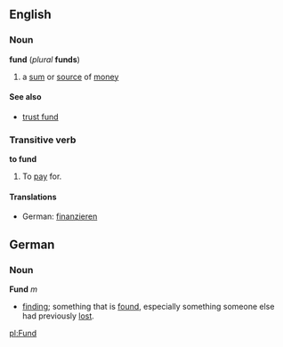 == English ==
=== Noun===
'''fund''' (''plural'' '''funds''')
#a [[sum]] or [[source]] of [[money]]
==== See also====
*[[trust fund]]

=== Transitive verb  ===
'''to fund'''
# To [[pay]] for.

==== Translations ====

* German: [[finanzieren]]

== German ==
=== Noun ===
'''Fund''' ''m''

* [[finding]]; something that is [[find|found]], especially something someone else had previously [[lose|lost]].

[[pl:Fund]]